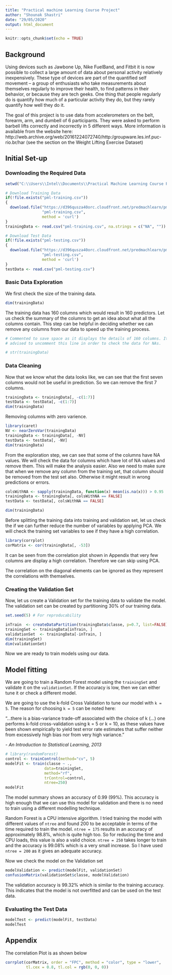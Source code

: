 ---
title: "Practical machine Learning Course Project"
author: "Shounak Shastri"
date: "29/05/2020"
output: html_document
---

```{r setup, include=FALSE}
knitr::opts_chunk$set(echo = TRUE)
```

## Background

Using devices such as Jawbone Up, Nike FuelBand, and Fitbit it is now possible 
to collect a large amount of data about personal activity relatively 
inexpensively. These type of devices are part of the quantified self movement – 
a group of enthusiasts who take measurements about themselves regularly to 
improve their health, to find patterns in their behavior, or because they are 
tech geeks. One thing that people regularly do is quantify how much of a 
particular activity they do, but they rarely quantify how well they do it.

The goal of this project is to use data from accelerometers on the belt, 
forearm, arm, and dumbell of 6 participants. They were asked to perform barbell 
lifts correctly and incorrectly in 5 different ways. More information is 
available from the website here: 
http://web.archive.org/web/20161224072740/http:/groupware.les.inf.puc-rio.br/har
(see the section on the Weight Lifting Exercise Dataset) 


## Initial Set-up

### Downloading the Required Data

```{r}
setwd("C:\\Users\\Intel\\Documents\\Practical Machine Learning Course Project")

# Download Training Data
if(!file.exists("pml-training.csv"))
{
  download.file("https://d396qusza40orc.cloudfront.net/predmachlearn/pml-training.csv",
                "pml-training.csv",
                method = 'curl')
}
trainingData <- read.csv("pml-training.csv", na.strings = c("NA", ""))

# Download Test Data
if(!file.exists("pml-testing.csv"))
{
  download.file("https://d396qusza40orc.cloudfront.net/predmachlearn/pml-testing.csv",
                "pml-testing.csv",
                method = 'curl')
}
testData <- read.csv("pml-testing.csv")
```

### Basic Data Exploration

We first check the size of the training data.

```{r }
dim(trainingData)
```

The training data has 160 columns which would result in 160 predictors. Let us 
check the summary of the columns to get an idea about what all the columns 
contain. This step can be helpful in deciding whether we can remove any columns 
from our data to speed up the training process.

```{r}
# Commented to save space as it displays the details of 160 columns. It is 
# advised to uncomment this line in order to check the data for NAs.

# str(trainingData)
```

### Data Cleaning

Now that we know what the data looks like, we can see that the first seven 
columns would not be useful in prediction. So we can remove the first 7 columns.

```{r}
trainingData <- trainingData[, -c(1:7)]
testData <- testData[, -c(1:7)]
dim(trainingData)
```

Removing columns with zero varience.

```{r}
library(caret)
NV <- nearZeroVar(trainingData)
trainingData <- trainingData[, -NV]
testData <- testData[, -NV]
dim(trainingData)
```

From the exploration step, we can see that some of the columns have NA values. 
We will check the data for columns which have lot of NA values and remove them.
This will make the analysis easier. Also we need to make sure that when we remove
any column from the training set, that column should be removed from the test 
set also. Otherwise it might result in wrong predictions or errors.

```{r}
colsWithNA <- sapply(trainingData, function(x) mean(is.na(x))) > 0.95
trainingData <- trainingData[, colsWithNA == FALSE]
testData <- testData[, colsWithNA == FALSE]

dim(trainingData)
```

Before splitting the training data into training and validation set, let us 
check the if we can further reduce the number of variables by applying PCA.
We will check the training set variables to see if they have a high correlation.

```{r}
library(corrplot)
corMatrix <- cor(trainingData[, -53])
```

It can be seen from the correlation plot shown in Appendix that very few columns
are display a high correlation. Therefore we can skip using PCA.

The correlation on the diagonal elements can be ignored as they 
represent the correlations with themselves. 

### Creating the Validation Set

Now, let us create a Validation set for the training data to validate the model.
The validation set can be created by partitioning 30% of our training data.

```{r}
set.seed(5) # For reproducability

inTrain  <- createDataPartition(trainingData$classe, p=0.7, list=FALSE)
trainingSet <- trainingData[inTrain, ]
validationSet  <- trainingData[-inTrain, ]
dim(trainingSet)
dim(validationSet)
```

Now we are ready to train models using our data.

## Model fitting

We are going to train a Random Forest model using the `trainingSet` and 
validate it on the `validationSet`. If the accuracy is low, then we can either
tune it or check a different model.

We are going to use the k-fold Cross Validation to tune our model with `k = 5`.
The reason for choosing `k = 5` can be noted here:

"...there is a bias-variance trade-off associated with the choice of k (...) 
one performs k-fold cross-validation using k = 5 or k = 10, as these values have
been shown empirically to yield test error rate estimates that suffer neither
from excessively high bias nor from very high variance." 

*- An Introduction to Statistical Learning, 2013*


```{r}
# library(randomForest)
control <- trainControl(method="cv", 5)
modelFit <- train(classe ~ .,
                 data=trainingSet,
                 method="rf",
                 trControl=control,
                 ntree=250)
modelFit
```

The model summary shows an accuracy of 0.99 (99%). This accuracy is high enough 
that we can use this model for validation and there is no need to train using a 
different modelling technique. 

Random Forest is a CPU intensive algorithm. I tried training the model with
different values of `ntree` and found 200 to be acceptable in terms of the time
required to train the model. `ntree = 175` results in an accuracy of
approximately 98.8%, which is quite high too. So for reducing the time and CPU 
loads, this value is also a valid choice. `ntree = 250` takes longer to
train and the accuracy is 99.08% which is a very small increase. So I have used 
`ntree = 200` as it gives an adequate accuracy.

Now we check the model on the Validation set

```{r}
modelValidation <- predict(modelFit, validationSet)
confusionMatrix(validationSet$classe, modelValidation)
```

The validation accuracy is 99.32% which is similar to the training accuracy.
This indicates that the model is not overfitted and can be used on the test data.

### Evaluating the Test Data

```{r}
modelTest <- predict(modelFit, testData)
modelTest
```

## Appendix

The correlation Plot is as shown below

```{r}
corrplot(corMatrix, order = "FPC", method = "color", type = "lower", 
         tl.cex = 0.8, tl.col = rgb(0, 0, 0))
```
